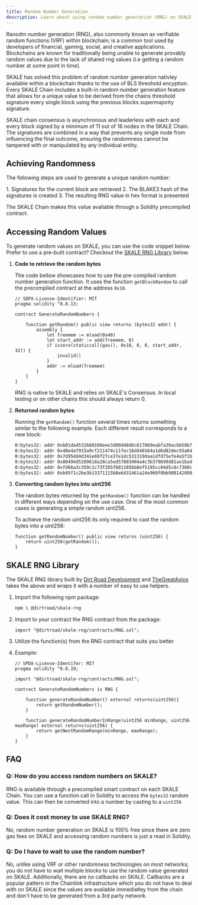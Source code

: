 ```yaml
---
title: Random Number Generation
description: Learn about using random number generation (RNG) on SKALE
---
```



Ranodm number generation (RNG), also commonly known as verifiable random functions (VRF) within blockchain; is a common tool used by developers of financial, gaming, social, and creative applications. Blockchains are known for traditionally being unable to generate provably random values due to the lack of shared rng values (i.e getting a random number at some point in time).

SKALE has solved this problem of random number generation nativley available within a blockchain thanks to the use of BLS threshold encyption.
Every SKALE Chain includes a built-in random number generation feature that allows for a unique value to be derived from the chains threshold
signature every single block using the previous blocks supermajority signature.

SKALE chain consensus is asynchronous and leaderless with each and every block signed by a minimum of 11 out of 16 nodes in the SKALE Chain. The signatures are combined in a way that prevents any single node from influencing the final outcome, ensuring the randomness cannot be tampered with or manipulated by any individual entity.

## Achieving Randomness

The following steps are used to generate a unique random number:

<Steps>
1. Signatures for the current block are retrieved
2. The BLAKE3 hash of the signatures is created
3. The resulting RNG value in hex format is presented
</Steps>

The SKALE Chain makes this value available through a Solidity precompiled contract.

## Accessing Random Values

To generate random values on SKALE, you can use the code snippet below.
Prefer to use a pre-built contract? Checkout the [SKALE RNG Library](#skale-rng-library) below.

<Steps>

1. **Code to retrieve the random bytes**

    The code bellow showcases how to use the pre-compiled random number generation function.
    It uses the function `getBlockRandom` to call the precompiled contract at the address `0x18`.

    ```solidity
    // SDPX-License-Identifier: MIT
    pragma solidity ^0.8.13;

    contract GenerateRandomNumbers {

        function getRandom() public view returns (bytes32 addr) {
            assembly {
                let freemem := mload(0x40)
                let start_addr := add(freemem, 0)
                if iszero(staticcall(gas(), 0x18, 0, 0, start_addr, 32)) {
                    invalid()
                }
                addr := mload(freemem)
            }
        }
    }
    ```
    <Aside type="note" title="Reminder">
        RNG is native to SKALE and relies on SKALE's Consensus. In local testing or on other chains 
        this should always return 0.
    </Aside>
2. **Returned random bytes**

    Running the `getRandom()` function several times returns something similar to the following example. Each different result corresponds to a new block: 

    ```sh 
    0:bytes32: addr 0xb01da4532b80108eee3d00d48d6c617869eabfa39acbb58b7fd44e8369331501
    0:bytes32: addr 0x48e4af915a9cf211474c11fec16dd40164a1d6d82dec93a646b4b776261a9fe5
    0:bytes32: addr 0x7d95dd4d341e6bf27ce37e1dc531319daa1dfd75efe4a5f1b1de1f3062425155
    0:bytes32: addr 0x80494d5289618a28ca5ed57803404a4c3b379699d81ae1badf408fb8341c8ef7
    0:bytes32: addr 0xfd66a3c359c1c73f285f881105bb8ef5185cc04d5c8c7360c4386f0673ecc98b
    0:bytes32: addr 0xb95f1c2be3b13371115b8e6431461a24e960f0bb9881420993528ce68b019f75
    ```

3. **Converting random bytes into uint256**

    The random bytes returned by the `getRandom()` function can be handled in different ways depending on the use case. One of the most common cases is generating a simple random uint256. 

    To achieve the random uint256 its only required to cast the random bytes into a uint256:

    ```solidity
    function getRandomNumber() public view returns (uint256) {
        return uint256(getRandom());
    }
    ```
</Steps>

## SKALE RNG Library

The SKALE RNG library built by [Dirt Road Development](https://dirtroad.dev) and [TheGreatAxios](https://thegreataxios.com)
takes the above and wraps it with a number of easy to use helpers.

<Steps>

1. Import the following npm package:

    ```sh
    npm i @dirtroad/skale-rng
    ```

2. Import to your contract the RNG contract from the package:

    ```solidity
    import "@dirtroad/skale-rng/contracts/RNG.sol";
    ```
3. Utilize the function(s) from the RNG contract that suits you better

4. Example:

    ```solidity
    // SPDX-License-Identifer: MIT
    pragma solidity ^0.8.19;

    import "@dirtroad/skale-rng/contracts/RNG.sol";

    contract GenerateRandomNumbers is RNG {

        function generateRandomNumber() external returns(uint256){
            return getRandomNumber(); 
        }

        function generateRandomNumberInRange(uint256 minRange, uint256 maxRange) external returns(uint256) {
            return getNextRandomRange(minRange, maxRange);
        }
    }
    ```

</Steps>

## FAQ

### Q: How do you access random numbers on SKALE?

RNG is available through a precompiled smart contract on each SKALE Chain.
You can use a function call in Solidity to access the `bytes32` random value.
This can then be converted into a number by casting to a `uint256`

### Q: Does it cost money to use SKALE RNG?

No, random number generation on SKALE is 100% free since there are zero gas fees on SKALE and accessing random numbers
is just a read in Solidity.

### Q: Do I have to wait to use the random number?

No, unlike using VRF or other randomness technologies on most networks; you do not have to wait multiple blocks to use the random 
value generated on SKALE. Additionally, there are no callbacks on SKALE. Callbacks are a popular pattern in the Chainlink infrastructure
which you do not have to deal with on SKALE since the values are available immediatley from the chain and don't have to be generated from a
3rd party network.
